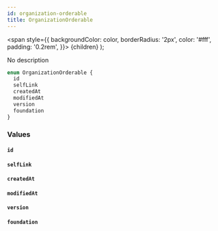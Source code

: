 ```yaml
---
id: organization-orderable
title: OrganizationOrderable
---
```


<span
style={{
      backgroundColor: color,
      borderRadius: '2px',
      color: '#fff',
      padding: '0.2rem',
    }}>
{children}
</span>
);

No description

```graphql
enum OrganizationOrderable {
  id
  selfLink
  createdAt
  modifiedAt
  version
  foundation
}
```

### Values

#### `id`

#### `selfLink`

#### `createdAt`

#### `modifiedAt`

#### `version`

#### `foundation`
